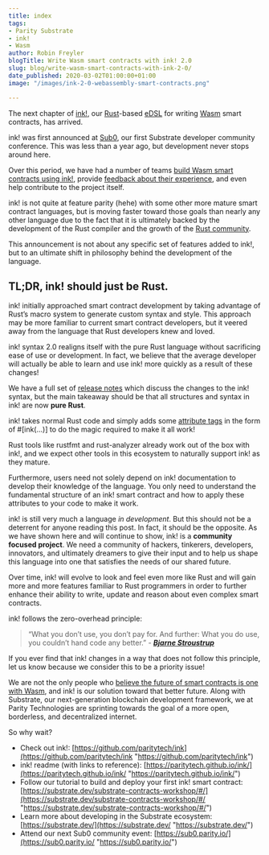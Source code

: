```yaml
---
title: index
tags:
- Parity Substrate
- ink!
- Wasm
author: Robin Freyler
blogTitle: Write Wasm smart contracts with ink! 2.0
slug: blog/write-wasm-smart-contracts-with-ink-2-0/
date_published: 2020-03-02T01:00:00+01:00
image: "/images/ink-2-0-webassembly-smart-contracts.png"

---
```

The next chapter of [ink!](https://github.com/paritytech/ink), our [Rust](https://www.rust-lang.org/)-based [eDSL](https://wiki.haskell.org/Embedded_domain_specific_language) for writing [Wasm](https://webassembly.org/) smart contracts, has arrived.

ink! was first announced at [Sub0](https://sub0.parity.io/0), our first Substrate developer community conference. This was less than a year ago, but development never stops around here.

Over this period, we have had a number of teams [build Wasm smart contracts using ink!](https://github.com/search?q=ink_lang&type=Code), provide [feedback about their experience](https://github.com/paritytech/ink/issues?utf8=%E2%9C%93&q=is%3Aissue+is%3Aclosed), and even help contribute to the project itself.

ink! is not quite at feature parity (hehe) with some other more mature smart contract languages, but is moving faster toward those goals than nearly any other language due to the fact that it is ultimately backed by the development of the Rust compiler and the growth of the [Rust community](https://stackoverflow.blog/2019/04/09/the-2019-stack-overflow-developer-survey-results-are-in/).

This announcement is not about any specific set of features added to ink!, but to an ultimate shift in philosophy behind the development of the language.

## TL;DR, ink! should just be Rust.

ink! initially approached smart contract development by taking advantage of Rust’s macro system to generate custom syntax and style. This approach may be more familiar to current smart contract developers, but it veered away from the language that Rust developers knew and loved.

ink! syntax 2.0 realigns itself with the pure Rust language without sacrificing ease of use or development. In fact, we believe that the average developer will actually be able to learn and use ink! more quickly as a result of these changes!

We have a full set of [release notes](https://github.com/paritytech/ink/blob/master/RELEASES.md#version-20-syntax-2019-12-03) which discuss the changes to the ink! syntax, but the main takeaway should be that all structures and syntax in ink! are now **pure Rust**.

ink! takes normal Rust code and simply adds some [attribute tags](https://doc.rust-lang.org/reference/procedural-macros.html#attribute-macros) in the form of #\[ink(...)\] to do the magic required to make it all work!

Rust tools like rustfmt and rust-analyzer already work out of the box with ink!, and we expect other tools in this ecosystem to naturally support ink! as they mature.

Furthermore, users need not solely depend on ink! documentation to develop their knowledge of the language. You only need to understand the fundamental structure of an ink! smart contract and how to apply these attributes to your code to make it work.

ink! is still very much a language _in development_. But this should not be a deterrent for anyone reading this post. In fact, it should be the opposite. As we have shown here and will continue to show, ink! is a **community focused project**. We need a community of hackers, tinkerers, developers, innovators, and ultimately dreamers to give their input and to help us shape this language into one that satisfies the needs of our shared future.

Over time, ink! will evolve to look and feel even more like Rust and will gain more and more features familiar to Rust programmers in order to further enhance their ability to write, update and reason about even complex smart contracts.

ink! follows the zero-overhead principle:

> “What you don’t use, you don’t pay for. And further: What you do use, you couldn’t hand code any better.” - [**_Bjarne Stroustrup_**](https://isocpp.org/wiki/faq/big-picture#zero-overhead-principle)

If you ever find that ink! changes in a way that does not follow this principle, let us know because we consider this to be a priority issue!

We are not the only people who [believe the future of smart contracts is one with Wasm](https://www.parity.io/wasm-smart-contract-development/), and ink! is our solution toward that better future. Along with Substrate, our next-generation blockchain development framework, we at Parity Technologies are sprinting towards the goal of a more open, borderless, and decentralized internet.

So why wait?

* Check out ink!: [https://github.com/paritytech/ink](https://github.com/paritytech/ink "https://github.com/paritytech/ink")
* ink! readme (with links to reference): [https://paritytech.github.io/ink/](https://paritytech.github.io/ink/ "https://paritytech.github.io/ink/")
* Follow our tutorial to build and deploy your first ink! smart contract:[ ](https://substrate.dev/substrate-contracts-workshop/#/)[https://substrate.dev/substrate-contracts-workshop/#/](https://substrate.dev/substrate-contracts-workshop/#/ "https://substrate.dev/substrate-contracts-workshop/#/")
* Learn more about developing in the Substrate ecosystem:[ ](https://substrate.dev/)[https://substrate.dev/](https://substrate.dev/ "https://substrate.dev/")
* Attend our next Sub0 community event: [https://sub0.parity.io/](https://sub0.parity.io/ "https://sub0.parity.io/")
